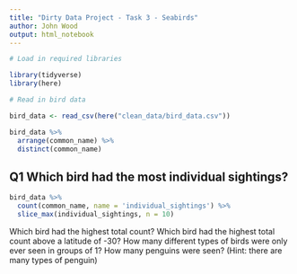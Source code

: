```yaml
---
title: "Dirty Data Project - Task 3 - Seabirds"
author: John Wood
output: html_notebook
---
```


```r
# Load in required libraries

library(tidyverse)
library(here)

```

```r
# Read in bird data 

bird_data <- read_csv(here("clean_data/bird_data.csv"))
```

```r
bird_data %>% 
  arrange(common_name) %>% 
  distinct(common_name)
```




## Q1 Which bird had the most individual sightings?
```r

bird_data %>% 
  count(common_name, name = 'individual_sightings') %>% 
  slice_max(individual_sightings, n = 10)
```


Which bird had the highest total count?
Which bird had the highest total count above a latitude of -30?
How many different types of birds were only ever seen in groups of 1?
How many penguins were seen? (Hint: there are many types of penguin)
